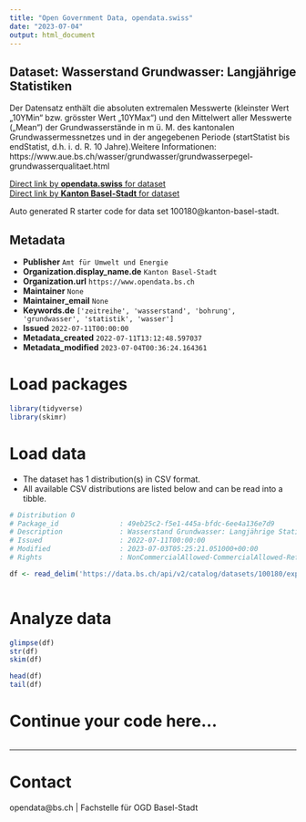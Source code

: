 ```yaml
---
title: "Open Government Data, opendata.swiss"
date: "2023-07-04"
output: html_document
---
```


## Dataset: Wasserstand Grundwasser: Langjährige Statistiken

Der Datensatz enthält die absoluten extremalen Messwerte (kleinster Wert „10YMin“ bzw. grösster Wert „10YMax“) und den Mittelwert aller Messwerte („Mean“) der Grundwasserstände in m ü. M. des kantonalen Grundwassermessnetzes und in der angegebenen Periode (startStatist bis endStatist, d.h. i. d. R. 10 Jahre).Weitere Informationen: https://www.aue.bs.ch/wasser/grundwasser/grundwasserpegel-grundwasserqualitaet.html

[Direct link by **opendata.swiss** for dataset](https://opendata.swiss/de/dataset/wasserstand-grundwasser-langjahrige-statistiken)<br>
[Direct link by **Kanton Basel-Stadt** for dataset](https://data.bs.ch/explore/dataset/100180/)

Auto generated R starter code for data set 100180@kanton-basel-stadt.

## Metadata

- **Publisher** `Amt für Umwelt und Energie`
- **Organization.display_name.de** `Kanton Basel-Stadt`
- **Organization.url** `https://www.opendata.bs.ch`
- **Maintainer** `None`
- **Maintainer_email** `None`
- **Keywords.de** `['zeitreihe', 'wasserstand', 'bohrung', 'grundwasser', 'statistik', 'wasser']`
- **Issued** `2022-07-11T00:00:00`
- **Metadata_created** `2022-07-11T13:12:48.597037`
- **Metadata_modified** `2023-07-04T00:36:24.164361`


# Load packages

```r

library(tidyverse)
library(skimr)

```

# Load data

-   The dataset has 1 distribution(s) in CSV format.
-   All available CSV distributions are listed below and can be read into a tibble.

```r

# Distribution 0
# Package_id               : 49eb25c2-f5e1-445a-bfdc-6ee4a136e7d9
# Description              : Wasserstand Grundwasser: Langjährige Statistiken (csv)
# Issued                   : 2022-07-11T00:00:00
# Modified                 : 2023-07-03T05:25:21.051000+00:00
# Rights                   : NonCommercialAllowed-CommercialAllowed-ReferenceRequired

df <- read_delim('https://data.bs.ch/api/v2/catalog/datasets/100180/exports/csv')



```

# Analyze data

```r

glimpse(df)
str(df)
skim(df)

head(df)
tail(df)

```

# Continue your code here...

```r

```

------------------------------------------------------------------------

# Contact

opendata@bs.ch | Fachstelle für OGD Basel-Stadt
